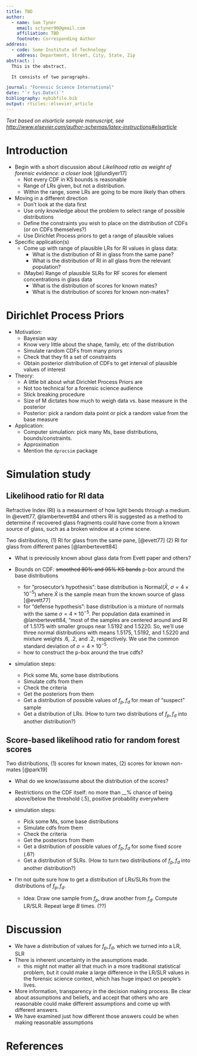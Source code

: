 ```yaml
---
title: TBD
author:
  - name: Sam Tyner
    email: sctyner90@gmail.com
    affiliation: TBD
    footnote: Corresponding Author
address:
  - code: Some Institute of Technology
    address: Department, Street, City, State, Zip
abstract: |
  This is the abstract.

  It consists of two paragraphs.

journal: "Forensic Science International"
date: "`r Sys.Date()`"
bibliography: mybibfile.bib
output: rticles::elsevier_article
---
```


_Text based on elsarticle sample manuscript, see [http://www.elsevier.com/author-schemas/latex-instructions#elsarticle](http://www.elsevier.com/author-schemas/latex-instructions#elsarticle)_


# Introduction

- Begin with a short discussion about *Likelihood ratio as weight of forensic evidence: a closer look* [@lundiyer17] 
    * Not every CDF in KS bounds is reasonable
    * Range of LRs given, but not a distribution.
    * Within the range, some LRs are going to be more likely than others 
- Moving in a different direction 
    * Don't look at the data first 
    * Use only knowledge about the problem to select range of possible distributions 
    * Define the constraints you wish to place on the distribution of CDFs (or on CDFs themselves?)
    * Use Dirichlet Process priors to get a range of plausible values
- Specific application(s)
    * Come up with range of plausible LRs for RI values in glass data:
        * What is the distribution of RI in glass from the same pane? 
        * What is the distribution of RI in all glass from the relevant population? 
    * (Maybe) Range of plausible SLRs for RF scores for element concentrations in glass data
        * What is the distribution of scores for known mates? 
        * What is the distribution of scores for known non-mates? 

# Dirichlet Process Priors

- Motivation: 
    * Bayesian way
    * Know very little about the shape, family, etc of the distribution
    * Simulate random CDFs from many priors
    * Check that they fit a set of constraints
    * Obtain posterior distribution of CDFs to get interval of plausible values of interest
- Theory: 
    * A little bit about what Dirichlet Process Priors are 
    * Not too technical for a forensic science audience
    * Stick breaking procedure
    * Size of M dictates how much to weigh data vs. base measure in the posterior 
    * Posterior: pick a random data point or pick a random value from the base measure 
- Application: 
    * Computer simulation: pick many Ms, base distributions, bounds/constraints.
    * Approximation 
    * Mention the `dprocsim` package 

# Simulation study 

## Likelihood ratio for RI data 

Refractive Index (RI) is a measurment of how light bends through a medium. In @evett77, @lambertevett84 and others RI is suggested as a method to determine if recovered glass fragments could have come from a known source of glass, such as a broken window at a crime scene. 


Two distributions, (1) RI for glass from the same pane, [@evett77] (2) RI for glass from different panes [@lambertevett84]



- What is previously known about glass data from Evett paper and others? 

- Bounds on CDF: ~~smoothed 80% and 95% KS bands~~ p-box around the base distributions
    * for "prosecutor's hypothesis": base distribution is Normal($\bar{X}$, $\sigma = 4\times10^{-5}$) where $\bar{X}$ is the sample mean from the known source of glass [@evett77]
    * for "defense hypothesis": base distribution is a mixture of normals with the same $\sigma = 4\times10^{-5}$. Per population data examined in @lambertevett84, "most of the samples are centered around and RI of 1.5175 with smaller groups near 1.5192 and 1.5220. So, we'll use three normal distributions with means 1.5175, 1.5192, and 1.5220 and mixture weights .6, .2, and .2, respectively. We use the common standard deviation of $\sigma = 4\times10^{-5}$. 
    * how to construct the p-box around the true cdfs? 
    

- simulation steps: 
    * Pick some Ms, some base distributions 
    * Simulate cdfs from them 
    * Check the criteria
    * Get the posteriors from them 
    * Get a distribution of possible values of $f_p, f_d$ for mean of "suspect" sample
    * Get a distribution of LRs. (How to turn two distributions of $f_p, f_d$ into another distribution?)

## Score-based likelihood ratio for random forest scores 

Two distributions, (1) scores for known mates, (2) scores for known non-mates [@park19]

- What do we know/assume about the distribution of the scores? 

- Restrictions on the CDF itself: no more than __% chance of being above/below the threshold (.5), positive probability everywhere 

- simulation steps: 
    * Pick some Ms, some base distributions 
    * Simulate cdfs from them 
    * Check the criteria
    * Get the posteriors from them 
    * Get a distribution of possible values of $f_p, f_d$ for some fixed score (.6?)
    * Get a distribution of SLRs. (How to turn two distributions of $f_p, f_d$ into another distribution?)

- I'm not quite sure how to get a distribution of LRs/SLRs from the distributions of $f_p, f_d$. 
    * Idea: Draw one sample from $f_p$, draw another from $f_d$. Compute LR/SLR. Repeat large $B$ times. (??)

# Discussion

- We have a distribution of values for $f_p, f_d$, which we turned into a LR, SLR
- There is inherent uncertainty in the assumptions made. 
    * this might not matter all that much in a more traditional statistical problem, but it could make a large difference in the LR/SLR values in the forensic science context, which has huge impact on people's lives. 
    
- More information, transparency in the decision making process. Be clear about assumptions and beliefs, and accept that others who are reasonable could make different assumptions and come up with different answers.
- We have examined just how different those answers could be when making reasonable assumptions
    

# References {#references .unnumbered}

